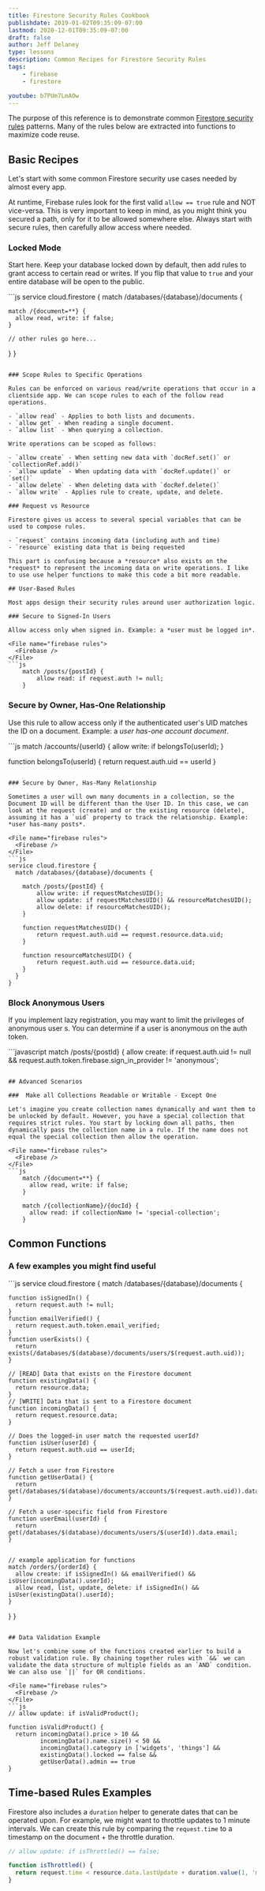 ```yaml
---
title: Firestore Security Rules Cookbook
publishdate: 2019-01-02T09:35:09-07:00
lastmod: 2020-12-01T09:35:09-07:00
draft: false
author: Jeff Delaney
type: lessons
description: Common Recipes for Firestore Security Rules
tags:
    - firebase
    - firestore

youtube: b7PUm7LmAOw
---
```


The purpose of this reference is to demonstrate common [Firestore security rules](https://firebase.google.com/docs/firestore/security/get-started) patterns. Many of the rules below are extracted into functions to maximize code reuse.

## Basic Recipes

Let's start with some common Firestore security use cases needed by almost every app.

At runtime, Firebase rules look for the first valid `allow == true` rule and NOT vice-versa. This is very important to keep in mind, as you might think you secured a path, only for it to be allowed somewhere else. Always start with secure rules, then carefully allow access where needed.

### Locked Mode

Start here. Keep your database locked down by default, then add rules to grant access to certain read or writes. If you flip that value to `true` and your entire database will be open to the public.

<File name="firebase rules">
  <Firebase />
</File>
```js
service cloud.firestore {
  match /databases/{database}/documents {

    match /{document=**} {
      allow read, write: if false;
    }

    // other rules go here...

  }
}
```

### Scope Rules to Specific Operations

Rules can be enforced on various read/write operations that occur in a clientside app. We can scope rules to each of the follow read operations. 

- `allow read` - Applies to both lists and documents.
- `allow get` - When reading a single document.
- `allow list` - When querying a collection.

Write operations can be scoped as follows: 

- `allow create` - When setting new data with `docRef.set()` or `collectionRef.add()`
- `allow update` - When updating data with `docRef.update()` or `set()`
- `allow delete` - When deleting data with `docRef.delete()`
- `allow write` - Applies rule to create, update, and delete. 

### Request vs Resource

Firestore gives us access to several special variables that can be used to compose rules. 

- `request` contains incoming data (including auth and time)
- `resource` existing data that is being requested

This part is confusing because a *resource* also exists on the *request* to represent the incoming data on write operations. I like to use use helper functions to make this code a bit more readable. 

## User-Based Rules

Most apps design their security rules around user authorization logic.

### Secure to Signed-In Users

Allow access only when signed in. Example: a *user must be logged in*.

<File name="firebase rules">
  <Firebase />
</File>
```js
    match /posts/{postId} {
        allow read: if request.auth != null;
    }
```


### Secure by Owner, Has-One Relationship

Use this rule to allow access only if the authenticated user's UID matches the ID on a document. Example: a *user has-one account document*.

<File name="firebase rules">
  <Firebase />
</File>
```js
match /accounts/{userId} {
    allow write: if belongsTo(userId);
}

function belongsTo(userId) {
    return request.auth.uid == userId
}
```

### Secure by Owner, Has-Many Relationship

Sometimes a user will own many documents in a collection, so the Document ID will be different than the User ID. In this case, we can look at the request (create) and or the existing resource (delete), assuming it has a `uid` property to track the relationship. Example: *user has-many posts*.

<File name="firebase rules">
  <Firebase />
</File>
```js
service cloud.firestore {
  match /databases/{database}/documents {

    match /posts/{postId} {
        allow write: if requestMatchesUID();
        allow update: if requestMatchesUID() && resourceMatchesUID();
        allow delete: if resourceMatchesUID();
    }

    function requestMatchesUID() {
        return request.auth.uid == request.resource.data.uid;
    }

    function resourceMatchesUID() {
        return request.auth.uid == resource.data.uid;
    }
  }
}
```

### Block Anonymous Users

If you implement lazy registration, you may want to limit the privileges of anonymous user s. You can determine if a user is anonymous on the auth token. 

<File name="firebase.rules">
  <Firebase />
</File>
```javascript
match /posts/{postId} {
  allow create: if request.auth.uid != null 
                && request.auth.token.firebase.sign_in_provider != 'anonymous';

```

## Advanced Scenarios

###  Make all Collections Readable or Writable - Except One

Let's imagine you create collection names dynamically and want them to be unlocked by default. However, you have a special collection that requires strict rules. You start by locking down all paths, then dynamically pass the collection name in a rule. If the name does not equal the special collection then allow the operation.

<File name="firebase rules">
  <Firebase />
</File>
```js
    match /{document=**} {
      allow read, write: if false;
    }

    match /{collectionName}/{docId} {
      allow read: if collectionName != 'special-collection';
    }
```

## Common Functions

### A few examples you might find useful

<File name="firebase rules">
  <Firebase />
</File>
```js
service cloud.firestore {
  match /databases/{database}/documents {


    function isSignedIn() {
      return request.auth != null;
    }
    function emailVerified() {
      return request.auth.token.email_verified;
    }
    function userExists() {
      return exists(/databases/$(database)/documents/users/$(request.auth.uid));
    }

    // [READ] Data that exists on the Firestore document
    function existingData() {
      return resource.data;
    }
    // [WRITE] Data that is sent to a Firestore document
    function incomingData() {
      return request.resource.data;
    }

    // Does the logged-in user match the requested userId?
    function isUser(userId) {
      return request.auth.uid == userId;
    }

    // Fetch a user from Firestore
    function getUserData() {
      return get(/databases/$(database)/documents/accounts/$(request.auth.uid)).data
    }

    // Fetch a user-specific field from Firestore
    function userEmail(userId) {
      return get(/databases/$(database)/documents/users/$(userId)).data.email;
    }


    // example application for functions
    match /orders/{orderId} {
      allow create: if isSignedIn() && emailVerified() && isUser(incomingData().userId);
      allow read, list, update, delete: if isSignedIn() && isUser(existingData().userId);
    }

  }
}

```

## Data Validation Example

Now let's combine some of the functions created earlier to build a robust validation rule. By chaining together rules with `&&` we can validate the data structure of multiple fields as an `AND` condition. We can also use `||` for OR conditions. 

<File name="firebase rules">
  <Firebase />
</File>
```js
// allow update: if isValidProduct();

function isValidProduct() {
  return incomingData().price > 10 && 
         incomingData().name.size() < 50 &&
         incomingData().category in ['widgets', 'things'] &&
         existingData().locked == false && 
         getUserData().admin == true
}
```

## Time-based Rules Examples

Firestore also includes a `duration` helper to generate dates that can be operated upon. For example, we might want to throttle updates to 1 minute intervals. We can create this rule by comparing the `request.time` to a timestamp on the document + the throttle duration. 

```js
// allow update: if isThrottled() == false;

function isThrottled() {
  return request.time < resource.data.lastUpdate + duration.value(1, 'm')
}
```